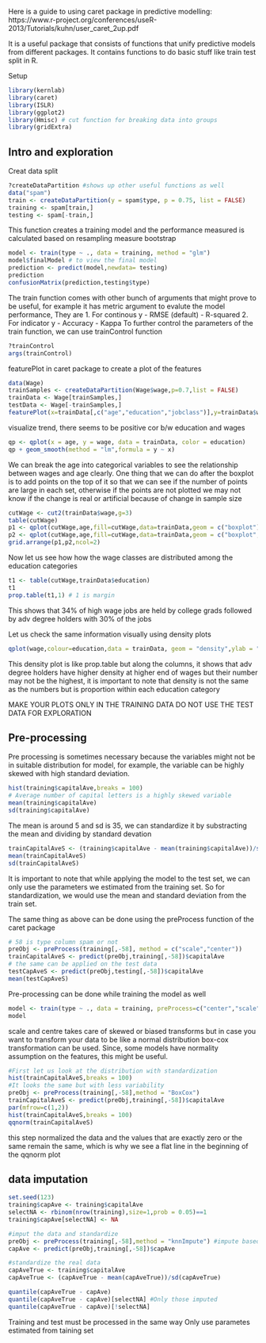 Here is a guide to using caret package in predictive modelling: https://www.r-project.org/conferences/useR-2013/Tutorials/kuhn/user_caret_2up.pdf

It is a useful package that consists of functions that unify predictive models from different packages.
It contains functions to do basic stuff like train test split in R.

Setup
```r
library(kernlab)
library(caret)
library(ISLR)
library(ggplot2)
library(Hmisc) # cut function for breaking data into groups
library(gridExtra)
```
## Intro and exploration

Creat data split
```r
?createDataPartition #shows up other useful functions as well
data("spam")
train <- createDataPartition(y = spam$type, p = 0.75, list = FALSE)
training <- spam[train,]
testing <- spam[-train,]
```
This function creates a training model and the performance measured is calculated based on resampling measure bootstrap
```r
model <- train(type ~ ., data = training, method = "glm")
model$finalModel # to view the final model
prediction <- predict(model,newdata= testing)
prediction
confusionMatrix(prediction,testing$type)
```
The train function comes with other bunch of arguments that might prove to be useful, for example it has metric argument to evalute the model performance, They are
1. For continous y
      - RMSE (default)
      - R-squared
2. For indicator y
      - Accuracy
      - Kappa
To further control the parameters of the train function, we can use trainControl function
```r
?trainControl
args(trainControl)
```
featurePlot in caret package to create a plot of the features
```r
data(Wage)
trainSamples <- createDataPartition(Wage$wage,p=0.7,list = FALSE)
trainData <- Wage[trainSamples,]
testData <- Wage[-trainSamples,]
featurePlot(x=trainData[,c("age","education","jobclass")],y=trainData$wage,plot = "pairs")
```
visualize trend, there seems to be positive cor b/w education and wages
```r
qp <- qplot(x = age, y = wage, data = trainData, color = education)
qp + geom_smooth(method = "lm",formula = y ~ x)
```
We can break the age into categorical variables to see the relationship between wages and age clearly.
One thing that we can do after the boxplot is to add points on the top of it so that we can see if the number of points are large in each set, otherwise if the points are not plotted we may not know
if the change is real or artificial because of change in sample size
```r
cutWage <- cut2(trainData$wage,g=3)
table(cutWage)
p1 <- qplot(cutWage,age,fill=cutWage,data=trainData,geom = c("boxplot"))
p2 <- qplot(cutWage,age,fill=cutWage,data=trainData,geom = c("boxplot","jitter"))
grid.arrange(p1,p2,ncol=2)
```
Now let us see how how the wage classes are distributed among the education categories
```r
t1 <- table(cutWage,trainData$education)
t1
prop.table(t1,1) # 1 is margin
```
This shows that 34% of high wage jobs are held by college grads followed by adv degree holders with 30% of the jobs

Let us check the same information visually using density plots
```r
qplot(wage,colour=education,data = trainData, geom = "density",ylab = "density")
```
This density plot is like prop.table but along the columns, it shows that adv degree holders have higher density at higher end of wages but their number may not be the highest, it is important to note that density is not the same as the numbers but is proportion within each education category

MAKE YOUR PLOTS ONLY IN THE TRAINING DATA
DO NOT USE THE TEST DATA FOR EXPLORATION

## Pre-processing

Pre processing is sometimes necessary because the variables might not be in suitable distribution for model, for example, the variable can be highly skewed with high standard deviation.
```r
hist(training$capitalAve,breaks = 100)
# Average number of capital letters is a highly skewed variable
mean(training$capitalAve)
sd(training$capitalAve)
```
The mean is around 5 and sd is 35, we can standardize it by substracting the mean and dividing by standard devation
```r
trainCapitalAveS <- (training$capitalAve - mean(training$capitalAve))/sd(training$capitalAve)
mean(trainCapitalAveS)
sd(trainCapitalAveS)
```
It is important to note that while applying the model to the test set, we can only use the parameters we estimated from the training set. So for standardization, we would use the mean and
standard deviation from the train set.

The same thing as above can be done using the preProcess function of the caret package
```r
# 58 is type column spam or not
preObj <- preProcess(training[,-58], method = c("scale","center"))
trainCapitalAveS <- predict(preObj,training[,-58])$capitalAve
# the same can be applied on the test data
testCapAveS <- predict(preObj,testing[,-58])$capitalAve
mean(testCapAveS)
```
Pre-processing can be done while training the model as well
```r
model <- train(type ~ ., data = training, preProcess=c("center","scale"), method = "glm")
model
```
scale and centre takes care of skewed or biased transforms but in case you want to transform your data to be like a normal distribution box-cox transformation can be used. Since, some models have normality assumption on the features, this might be useful.
```r
#First let us look at the distribution with standardization
hist(trainCapitalAveS,breaks = 100)
#It looks the same but with less variability
preObj <- preProcess(training[,-58],method = "BoxCox")
trainCapitalAveS <- predict(preObj,training[,-58])$capitalAve
par(mfrow=c(1,2))
hist(trainCapitalAveS,breaks = 100)
qqnorm(trainCapitalAveS)
```
this step normalized the data and the values that are exactly zero or the same remain the same, which is why we see a flat line in the beginning of the qqnorm plot

## data imputation
```r
set.seed(123)
training$capAve <- training$capitalAve
selectNA <- rbinom(nrow(training),size=1,prob = 0.05)==1
training$capAve[selectNA] <- NA

#imput the data and standardize
preObj <- preProcess(training[,-58],method = "knnImpute") #impute based on 10 nearest neigbors
capAve <- predict(preObj,training[,-58])$capAve

#standardize the real data
capAveTrue <- training$capitalAve
capAveTrue <- (capAveTrue - mean(capAveTrue))/sd(capAveTrue)

quantile(capAveTrue - capAve)
quantile(capAveTrue - capAve)[selectNA] #Only those imputed
quantile(capAveTrue - capAve)[!selectNA]
```

Training and test must be processed in the same way
Only use parametes estimated from taining set


